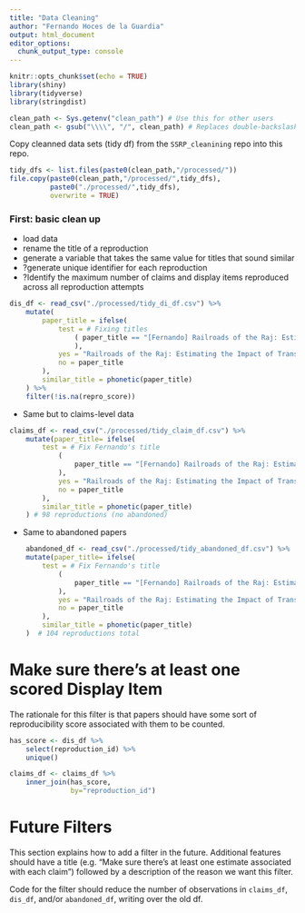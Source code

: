 ```yaml
---
title: "Data Cleaning"
author: "Fernando Hoces de la Guardia"
output: html_document
editor_options: 
  chunk_output_type: console
---
```


```r
knitr::opts_chunk$set(echo = TRUE)
library(shiny)
library(tidyverse)
library(stringdist)

clean_path <- Sys.getenv("clean_path") # Use this for other users
clean_path <- gsub("\\\\", "/", clean_path) # Replaces double-backslash with a single forward slash (only Window users should be affected)
```


Copy cleanned data sets (tidy df) from the `SSRP_cleanining` repo into this repo. 

```r
tidy_dfs <- list.files(paste0(clean_path,"/processed/"))
file.copy(paste0(clean_path,"/processed/",tidy_dfs), 
          paste0("./processed/",tidy_dfs),
          overwrite = TRUE)
```

### First: basic clean up  
- load data  
- rename the title of a reproduction  
- generate a variable that takes the same value for titles that sound similar  
- ?generate unique identifier for each reproduction  
- ?Identify the maximum number of claims and display items reproduced across all reproduction attempts

```r
dis_df <- read_csv("./processed/tidy_di_df.csv") %>%
    mutate(
        paper_title = ifelse(
            test = # Fixing titles
                ( paper_title == "[Fernando] Railroads of the Raj: Estimating the Impact of Transportation Infrastructure"
                ),
            yes = "Railroads of the Raj: Estimating the Impact of Transportation Infrastructure",
            no = paper_title
        ),
        similar_title = phonetic(paper_title)
    ) %>%
    filter(!is.na(repro_score))
```

- Same but to claims-level data

```r
claims_df <- read_csv("./processed/tidy_claim_df.csv") %>%
    mutate(paper_title= ifelse(
        test = # Fix Fernando's title
            (
                paper_title == "[Fernando] Railroads of the Raj: Estimating the Impact of Transportation Infrastructure"
            ),
            yes = "Railroads of the Raj: Estimating the Impact of Transportation Infrastructure",
            no = paper_title
        ),
        similar_title = phonetic(paper_title)
    ) # 98 reproductions (no abandoned)
```

- Same to abandoned papers

```r
    abandoned_df <- read_csv("./processed/tidy_abandoned_df.csv") %>%
    mutate(paper_title= ifelse(
        test = # Fix Fernando's title
            (
                paper_title == "[Fernando] Railroads of the Raj: Estimating the Impact of Transportation Infrastructure"
            ),
            yes = "Railroads of the Raj: Estimating the Impact of Transportation Infrastructure",
            no = paper_title
        ),
        similar_title = phonetic(paper_title)
    )  # 104 reproductions total
```

# Make sure there's at least one scored Display Item

The rationale for this filter is that papers should have some sort of reproducibility score associated with them to be counted.

```r
has_score <- dis_df %>%
    select(reproduction_id) %>%
    unique()

claims_df <- claims_df %>%
    inner_join(has_score,
               by="reproduction_id")
```


# Future Filters

This section explains how to add a filter in the future. Additional features should have a title (e.g. "Make sure there's at least one estimate associated with each claim") followed by a description of the reason we want this filter.

Code for the filter should reduce the number of observations in `claims_df`, `dis_df`, and/or `abandoned_df`, writing over the old df.


